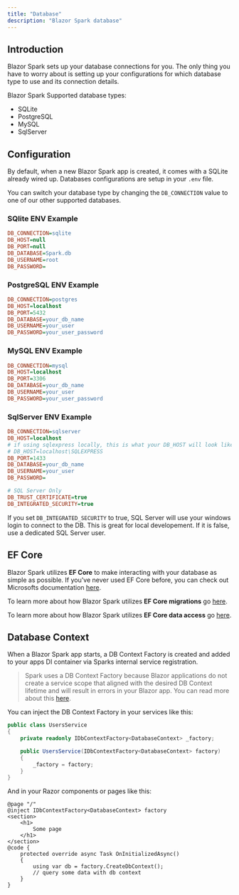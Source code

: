 ```yaml
---
title: "Database"
description: "Blazor Spark database"
---
```


## Introduction
Blazor Spark sets up your database connections for you. The only thing you have to worry about is setting up your configurations for which database type to use and its connection details.

Blazor Spark Supported database types:
- SQLite
- PostgreSQL
- MySQL
- SqlServer

## Configuration
By default, when a new Blazor Spark app is created, it comes with a SQLite already wired up. Databases configurations are setup in your `.env` file.

You can switch your database type by changing the `DB_CONNECTION` value to one of our other supported databases.

### SQlite ENV Example
```ini
DB_CONNECTION=sqlite
DB_HOST=null
DB_PORT=null
DB_DATABASE=Spark.db
DB_USERNAME=root
DB_PASSWORD=
```

### PostgreSQL ENV Example
```ini
DB_CONNECTION=postgres
DB_HOST=localhost
DB_PORT=5432
DB_DATABASE=your_db_name
DB_USERNAME=your_user
DB_PASSWORD=your_user_password
```
### MySQL ENV Example
```ini
DB_CONNECTION=mysql
DB_HOST=localhost
DB_PORT=3306
DB_DATABASE=your_db_name
DB_USERNAME=your_user
DB_PASSWORD=your_user_password
```
### SqlServer ENV Example
```ini
DB_CONNECTION=sqlserver
DB_HOST=localhost
# if using sqlexpress locally, this is what your DB_HOST will look like
# DB_HOST=localhost\SQLEXPRESS 
DB_PORT=1433
DB_DATABASE=your_db_name
DB_USERNAME=your_user
DB_PASSWORD=

# SQL Server Only
DB_TRUST_CERTIFICATE=true
DB_INTEGRATED_SECURITY=true
```
If you set `DB_INTEGRATED_SECURITY` to true, SQL Server will use your windows login to connect to the DB. This is great for local developement. If it is false, use a dedicated SQL Server user.

## EF Core
Blazor Spark utilizes **EF Core** to make interacting with your database as simple as possible. If you've never used EF Core before, you can check out Microsofts documentation [here](https://learn.microsoft.com/en-us/ef/core/).

To learn more about how Blazor Spark utilizes **EF Core migrations** go [here](/docs/models-and-migrations).

To learn more about how Blazor Spark utilizes **EF Core data access** go [here](/docs/data-access).

## Database Context
When a Blazor Spark app starts, a DB Context Factory is created and added to your apps DI container via Sparks internal service registration.

> Spark uses a DB Context Factory because Blazor applications do not create a service scope that aligned with the desired DB Context lifetime and will result in errors in your Blazor app.
> You can read more about this [here](https://learn.microsoft.com/en-us/ef/core/dbcontext-configuration/#using-a-dbcontext-factory-eg-for-blazor).

You can inject the DB Context Factory in your services like this:

```csharp
public class UsersService
{
    private readonly IDbContextFactory<DatabaseContext> _factory;

    public UsersService(IDbContextFactory<DatabaseContext> factory)
    {
        _factory = factory;
    }
}
```

And in your Razor components or pages like this:
```razor
@page "/"
@inject IDbContextFactory<DatabaseContext> factory
<section>
    <h1>
        Some page
    </h1>
</section>
@code {
    protected override async Task OnInitializedAsync()
    {
        using var db = factory.CreateDbContext();
        // query some data with db context
    }
}
```